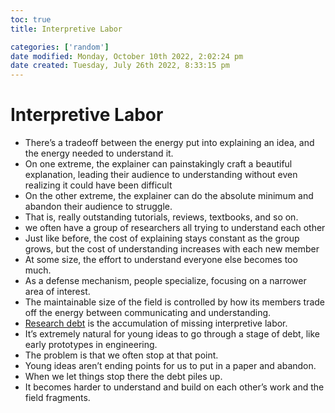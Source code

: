 ```yaml
---
toc: true
title: Interpretive Labor

categories: ['random']
date modified: Monday, October 10th 2022, 2:02:24 pm
date created: Tuesday, July 26th 2022, 8:33:15 pm
---
```


# Interpretive Labor
- There’s a tradeoff between the energy put into explaining an idea, and the energy needed to understand it.
- On one extreme, the explainer can painstakingly craft a beautiful explanation, leading their audience to understanding without even realizing it could have been difficult
- On the other extreme, the explainer can do the absolute minimum and abandon their audience to struggle.
- That is, really outstanding tutorials, reviews, textbooks, and so on.
- we often have a group of researchers all trying to understand each other
- Just like before, the cost of explaining stays constant as the group grows, but the cost of understanding increases with each new member
- At some size, the effort to understand everyone else becomes too much.
- As a defense mechanism, people specialize, focusing on a narrower area of interest.
- The maintainable size of the field is controlled by how its members trade off the energy between communicating and understanding.
- [Research debt](Research%20Debt.qmd) is the accumulation of missing interpretive labor.
- It’s extremely natural for young ideas to go through a stage of debt, like early prototypes in engineering.
- The problem is that we often stop at that point.
- Young ideas aren’t ending points for us to put in a paper and abandon.
- When we let things stop there the debt piles up.
- It becomes harder to understand and build on each other’s work and the field fragments.



